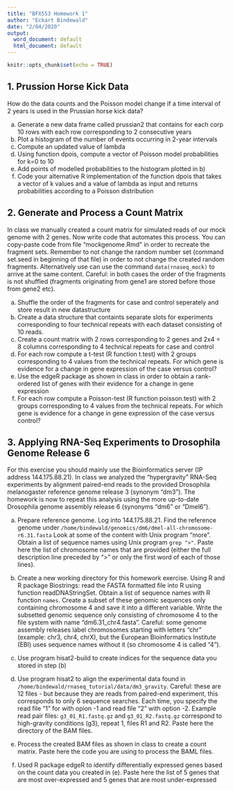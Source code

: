 ```yaml
---
title: "BFX553 Homework 1"
author: "Eckart Bindewald"
date: "2/04/2020"
output:
  word_document: default
  html_document: default
---
```


```r
knitr::opts_chunk$set(echo = TRUE)
```

## 1. Prussion Horse Kick Data

How do the data counts and the Poisson model change if a time interval of 2 years is used in the Prussian horse kick data?

a) Generate a new data frame called prussian2 that contains for each corp 10 rows with each row corresponding to 2 consecutive years
b) Plot a histogram of the number of events occurring in 2-year intervals
c) Compute an updated value of lambda
d) Using function dpois, compute a vector of Poisson model probabilities for k=0 to 10
e) Add points of modelled probabilities to the histogram plotted in b)
f) Code your alternative R implementation of the function dpois that takes a vector of k values and a value of lambda as input and returns probabilities according to a Poisson distribution

## 2. Generate and Process a Count Matrix

In class we manually created a count matrix for simulated reads of our mock genome with 2 genes. Now write code that automates this process. You can copy-paste code from file "mockgenome.Rmd" in order to recreate the fragment sets. Remember to not change the random number set (command set.seed in beginning of that file) in order to not change the created random fragments.
Alternatively use can use the command `data(rnaseq_mock)` to arrive at the same content.
Careful: in both cases the order of the fragments is not shuffled (fragments originating from gene1 are stored before those from gene2 etc). 

a) Shuffle the order of the fragments for case and control seperately and store result in new datastructure
b) Create a data structure that containts separate slots for experiments corresponding to four technical repeats with each dataset consisting of 10 reads.
c) Create a count matrix with 2 rows corresponding to 2 genes and 2x4 = 8 columns corresponding to 4 technical repeats for case and control
d) For each row compute a t-test (R function t.test) with 2 groups corresponding to 4 values from the technical repeats. For which gene is evidence for a change in gene expression of the case versus control?
e) Use the edgeR package as shown in class in order to obtain a rank-ordered list of genes with their evidence for a change in gene expression
f) For each row compute a Poisson-test (R function poisson.test) with 2 groups corresponding to 4 values from the technical repeats. For which gene is evidence for a change in gene expression of the case versus control?

## 3. Applying RNA-Seq Experiments to Drosophila Genome Release 6

For this exercise you should mainly use the Bioinformatics server (IP address 144.175.88.21).
In class we analyzed the "hypergravity" RNA-Seq experiments by alignment paired-end reads to the provided Drosophila melanogaster reference genome release 3 (synonym "dm3"). 
The homework is now to repeat this analysis using the more up-to-date Drosophila genome assembly release 6 (synonyms "dm6" or "Dmel6").

a) Prepare reference genome. Log into 144.175.88.21. Find the reference genome under `/home/bindewald/genomics/dm6/dmel-all-chromosome-r6.31.fasta`
Look at some of the content with Unix program "more". Obtain a list of sequence names using Unix program `grep ">"`. Paste here the list of chromosome names that are provided (either the full description line preceded by ">" or only the first word of each of those lines).

b) Create a new working directory for this homework exercise. Using R and R package Biostrings: read the FASTA formatted file into R using function readDNAStringSet.
Obtain a list of sequence names with R function `names`. Create a subset of these genomic sequences only containing chromosome 4 and save it into a different variable. Write the subsetted genomic sequence only consisting of chromosome 4 to the file system with name "dm6.31_chr4.fasta". 
Careful: some genome assembly releases label chromosomes starting with letters "chr" (example: chr3, chr4, chrX), but the European Bioinformatics Institute (EBI) uses sequence names without it (so chromosome 4 is called "4").
c) Use program hisat2-build to create indices for the sequence data you stored in step (b)
d) Use program hisat2 to align the experimental data found in `/home/bindewald/rnaseq_tutorial/data/dm3_gravity`. Careful: these are 12 files - but because they are reads from paired-end experiment, this corresponds to only 6 sequence searches. Each time, you specify the read file "1" for with opion -1 and read file "2" with option -2. Example read pair files: `g3_01_R1.fastq.gz` and `g3_01_R2.fastq.gz` correspond to high-gravity conditions (g3), repeat 1, files R1 and R2.
Paste here the directory of the BAM files.
e) Process the created BAM files as shown in class to create a count matrix. Paste here the code you are using to process the BAML files.
f) Used R package edgeR to identify differentially expressed genes based on the count data you created in (e). Paste here the list of 5 genes that are most over-expressed and 5 genes that are most under-expressed




